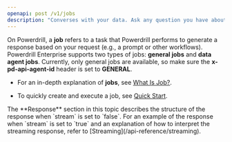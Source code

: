 ```yaml
---
openapi: post /v1/jobs
description: "Converses with your data. Ask any question you have about your data and get insights instantly. "
---
```


On Powerdrill, a **job** refers to a task that Powerdrill performs to generate a response based on your request (e.g., a prompt or other workflows). Powerdrill Enterprise supports two types of jobs: **general jobs** and **data agent jobs**. Currently, only general jobs are available, so make sure the **x-pd-api-agent-id** header is set to **GENERAL**.  

- For an in-depth explanation of **jobs**, see [What Is Job?](/enterprise/what-is-job).  

- To quickly create and execute a job, see [Quick Start](/api-reference/quick-start-for-general).

<Tip>
 The **Response** section in this topic describes the structure of the response when `stream` is set to `false`. For an example of the response when `stream` is set to `true` and an explanation of how to interpret the streaming response, refer to [Streaming](/api-reference/streaming).
</Tip>


